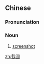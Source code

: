 {{also|截图}}
==Chinese==
{{zh-forms|s=截图}}

===Pronunciation===
{{zh-pron
|m=jiétú
|c=zit6 tou4
|cat=n
}}

===Noun===
{{zh-noun}}

# [[screenshot]]

[[zh:截圖]]